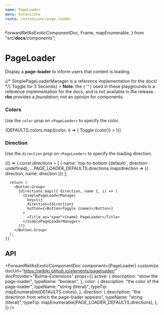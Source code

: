 ```yaml
---
name: PageLoader
menu: Extensions
route: /extensions/page-loader
---
```



  ForwardRefAsExoticComponentDoc,
  Frame,
  mapEnumerable,
} from "src/__docs__/components";


# PageLoader

Display a **page-loader** to inform users that content is loading.

<Playground>
  <Frame style={{ height: "400px" }} forceHeight>
    {/* SimplePageLoaderManager is a reference implementation for the docs! */}
    <SimplePageLoaderManager
      color="primary"
      button={<Button>Toggle for 3 Seconds</Button>}
    >
      <Title as="span">PageLoader</Title>
    </SimplePageLoaderManager>
  </Frame>
</Playground>

<Notification color="warning">
  <strong>Note:</strong> the <code>{"<SimplePageLoaderManager>"}</code> used in
  these playgrounds is a reference implementation for the docs, and is not
  available in the release.
  <strong>rbx</strong> provides a <em>foundation</em>, not an <em>opinion</em> for
  components.
</Notification>

### Colors

Use the `color` prop on `<PageLoader>` to specify the color.

<Playground>
  <Frame style={{ height: "500px" }} forceHeight>
    <Button.Group>
      {DEFAULTS.colors.map((color, i) => (
        <SimplePageLoaderManager
          key={i}
          color={color}
          button={<Button color={color}>Toggle {color}</Button>}
        >
          <Title as="span">{color} PageLoader</Title>
        </SimplePageLoaderManager>
      ))}
    </Button.Group>
  </Frame>
</Playground>

### Direction

Use the `direction` prop on `<PageLoader>` to specify the loading direction.

<Playground>
  <Frame style={{ height: "500px" }} forceHeight>
    {() => {
      const directions = [
        { name: 'top-to-bottom (default)', direction: undefined},
        ...PAGE_LOADER_DEFAULTS.directions.map(direction => ({
          direction, name: direction
        }))
      ];

      return (
        <Button.Group>
          {directions.map(({ direction, name }, i) => (
            <SimplePageLoaderManager
              key={i}
              direction={direction}
              button={<Button>Toggle {name}</Button>}
            >
              <Title as="span">{name} PageLoader</Title>
            </SimplePageLoaderManager>
          ))}
        </Button.Group>
      );
    }}

  </Frame>
</Playground>

## API

<ForwardRefAsExoticComponentDoc
  component={PageLoader}
  customize
  docUrl="https://wikiki.github.io/elements/pageloader/"
  docProvider="Bulma-Extensions"
  props={{
    active: {
      description: "show the page-loader",
      typeName: "boolean",
    },
    color: {
      description: "the color of the page-loader",
      typeName: "string (literal)",
      typeTip: mapEnumerable(DEFAULTS.colors),
    },
    direction: {
      description: "the directinon from which the page-loader appears",
      typeName: "string (literal)",
      typeTip: mapEnumerable(PAGE_LOADER_DEFAULTS.directions),
    },
  }}
/>

